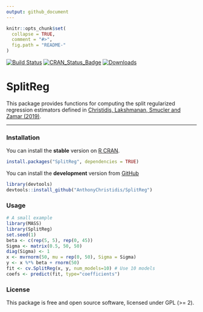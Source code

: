 ---
output: github_document
---

```{r, echo = FALSE}
knitr::opts_chunk$set(
  collapse = TRUE,
  comment = "#>",
  fig.path = "README-"
)
```

[![Build Status](https://travis-ci.com/AnthonyChristidis/SplitReg.svg?branch=master)](https://travis-ci.com/AnthonyChristidis/SplitReg) [![CRAN\_Status\_Badge](http://www.r-pkg.org/badges/version/SplitReg)](https://cran.r-project.org/package=SplitReg) [![Downloads](http://cranlogs.r-pkg.org/badges/SplitReg)](https://cran.r-project.org/package=SplitReg)

SplitReg
==========

This package provides functions for computing the split regularized regression estimators defined in [Christidis, Lakshmanan, Smucler and Zamar (2019)](https://arxiv.org/abs/1712.03561).

------------------------------------------------------------------------

### Installation

You can install the **stable** version on [R CRAN](https://cran.r-project.org/package=SplitReg).

```{r installation, eval = FALSE}
install.packages("SplitReg", dependencies = TRUE)
```

You can install the **development** version from [GitHub](https://github.com/AnthonyChristidis/SplitReg)

``` r
library(devtools)
devtools::install_github("AnthonyChristidis/SplitReg")
```

### Usage

``` r
# A small example
library(MASS)
library(SplitReg)
set.seed(1)
beta <- c(rep(5, 5), rep(0, 45))
Sigma <- matrix(0.5, 50, 50)
diag(Sigma) <- 1
x <- mvrnorm(50, mu = rep(0, 50), Sigma = Sigma)
y <- x %*% beta + rnorm(50)
fit <- cv.SplitReg(x, y, num_models=10) # Use 10 models
coefs <- predict(fit, type="coefficients")
```

### License

This package is free and open source software, licensed under GPL (&gt;= 2).
